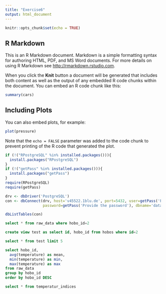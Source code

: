 ---
title: "Exercise6"
output: html_document
---

```{r setup, include=FALSE}
knitr::opts_chunk$set(echo = TRUE)
```

## R Markdown

This is an R Markdown document. Markdown is a simple formatting syntax for authoring HTML, PDF, and MS Word documents. For more details on using R Markdown see <http://rmarkdown.rstudio.com>.

When you click the **Knit** button a document will be generated that includes both content as well as the output of any embedded R code chunks within the document. You can embed an R code chunk like this:

```{r cars}
summary(cars)
```

## Including Plots

You can also embed plots, for example:

```{r pressure, echo=FALSE}
plot(pressure)
```

Note that the `echo = FALSE` parameter was added to the code chunk to prevent printing of the R code that generated the plot.

```{r, echo=FALSE}
if (!("RPostgreSQL" %in% installed.packages())){
  install.packages("RPostgreSQL")
}
if (!("getPass" %in% installed.packages())){
  install.packages("getPass")
}
require(RPostgreSQL)
require(getPass)
```

```{r}
drv <- dbDriver('PostgreSQL')
con <- dbConnect(drv, host='v45522.1blu.de', port=5432, user=getPass('Provide the user'), 
                 password=getPass('Provide the password'), dbname='datamanagement')

```

```{r}
dbListTables(con)
```

```{sql connection=con}
select * from raw_data where hobo_id=2
```

```{sql connection=con}
create view test as select id, hobo_id from hobos where id=2
```

```{sql connection=con}
select * from test limit 5
```

```{sql connection=con}
select hobo_id, 
  avg(temperature) as mean, 
  min(temperature) as min, 
  max(temperature) as max
from raw_data
group by hobo_id
order by hobo_id DESC
```

```{sql connection=con}
select * from temperatur_indices
```



